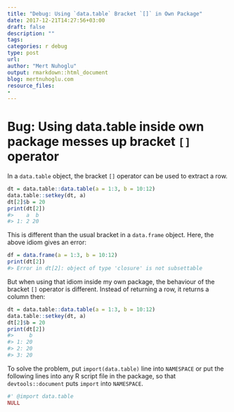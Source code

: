 ```yaml
---
title: "Debug: Using `data.table` Bracket `[]` in Own Package"
date: 2017-12-21T14:27:56+03:00 
draft: false
description: ""
tags:
categories: r debug
type: post
url:
author: "Mert Nuhoglu"
output: rmarkdown::html_document
blog: mertnuhoglu.com
resource_files:
-
---
```


# Bug: Using data.table inside own package messes up bracket `[]` operator

In a `data.table` object, the bracket `[]` operator can be used to extract a row.

``` r
dt = data.table::data.table(a = 1:3, b = 10:12)
data.table::setkey(dt, a)
dt[2]$b = 20
print(dt[2])
#>    a  b
#> 1: 2 20
```

This is different than the usual bracket in a `data.frame` object. Here, the above idiom gives an error:

``` r
df = data.frame(a = 1:3, b = 10:12)
print(dt[2])
#> Error in dt[2]: object of type 'closure' is not subsettable
```

But when using that idiom inside my own package, the behaviour of the bracket `[]` operator is different. Instead of returning a row, it returns a column then:

``` r
dt = data.table::data.table(a = 1:3, b = 10:12)
data.table::setkey(dt, a)
dt[2]$b = 20
print(dt[2])
#>     b
#> 1: 20
#> 2: 20
#> 3: 20
```

To solve the problem, put `import(data.table)` line into `NAMESPACE` or put the following lines into any R script file in the package, so that `devtools::document` puts `import` into `NAMESPACE`.

``` r
#' @import data.table
NULL
```

